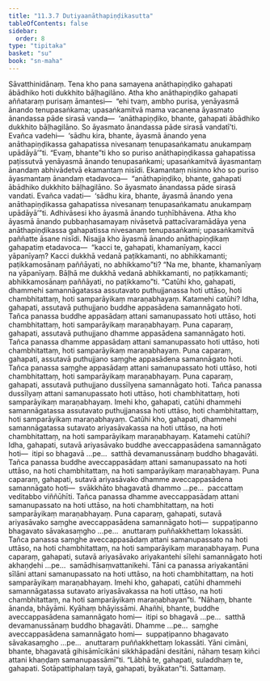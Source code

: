 ```yaml
---
title: "11.3.7 Dutiyaanāthapiṇḍikasutta"
tableOfContents: false
sidebar:
  order: 8
type: "tipitaka"
basket: "su"
book: "sn-maha"
---
```



<DynamicBreadcrumb />

<Division number="1023" book="sn-maha" bookNo="14" page="336">

<Paragraph number="1967" book="sn-maha">
Sāvatthinidānaṃ. Tena kho pana samayena anāthapiṇḍiko gahapati ābādhiko hoti dukkhito bāḷhagilāno. Atha kho anāthapiṇḍiko gahapati aññataraṃ purisaṃ āmantesi—  “ehi tvaṃ, ambho purisa, yenāyasmā ānando tenupasaṅkama; upasaṅkamitvā mama vacanena āyasmato ānandassa pāde sirasā vanda—  ‘anāthapiṇḍiko, bhante, gahapati ābādhiko dukkhito bāḷhagilāno. So āyasmato ānandassa pāde sirasā vandatī’ti. Evañca vadehi—  ‘sādhu kira, bhante, āyasmā ānando yena anāthapiṇḍikassa gahapatissa nivesanaṃ tenupasaṅkamatu anukampaṃ upādāyā’”ti.
</Paragraph>

<Paragraph number="1968" book="sn-maha">
“Evaṃ, bhante”ti kho so puriso anāthapiṇḍikassa gahapatissa paṭissutvā yenāyasmā ānando tenupasaṅkami; upasaṅkamitvā āyasmantaṃ ānandaṃ abhivādetvā ekamantaṃ nisīdi. Ekamantaṃ nisinno kho so puriso āyasmantaṃ ānandaṃ etadavoca—  “anāthapiṇḍiko, bhante, gahapati ābādhiko dukkhito bāḷhagilāno. So āyasmato ānandassa pāde sirasā vandati. Evañca vadati—  ‘sādhu kira, bhante, āyasmā ānando yena anāthapiṇḍikassa gahapatissa nivesanaṃ tenupasaṅkamatu anukampaṃ upādāyā’”ti. Adhivāsesi kho āyasmā ānando tuṇhībhāvena.
</Paragraph>

<Paragraph number="1969" book="sn-maha">
Atha kho āyasmā ānando pubbaṇhasamayaṃ nivāsetvā pattacīvaramādāya yena anāthapiṇḍikassa gahapatissa nivesanaṃ tenupasaṅkami; upasaṅkamitvā paññatte āsane nisīdi. Nisajja kho āyasmā ānando anāthapiṇḍikaṃ gahapatiṃ etadavoca—  “kacci te, gahapati, khamanīyaṃ, kacci yāpanīyaṃ? Kacci dukkhā vedanā paṭikkamanti, no abhikkamanti; paṭikkamosānaṃ paññāyati, no abhikkamo”ti? “Na me, bhante, khamanīyaṃ na yāpanīyaṃ. Bāḷhā me dukkhā vedanā abhikkamanti, no paṭikkamanti; abhikkamosānaṃ paññāyati, no paṭikkamo”ti.
</Paragraph>

<Paragraph number="1970" book="sn-maha">
“Catūhi kho, gahapati, dhammehi samannāgatassa assutavato puthujjanassa hoti uttāso, hoti chambhitattaṃ, hoti samparāyikaṃ maraṇabhayaṃ. Katamehi catūhi? Idha, gahapati, assutavā puthujjano buddhe appasādena samannāgato hoti. Tañca panassa buddhe appasādaṃ attani samanupassato hoti uttāso, hoti chambhitattaṃ, hoti samparāyikaṃ maraṇabhayaṃ.
</Paragraph>

<Paragraph number="1971" book="sn-maha">
Puna caparaṃ, gahapati, assutavā puthujjano dhamme appasādena samannāgato hoti. Tañca panassa dhamme appasādaṃ attani samanupassato hoti uttāso, hoti chambhitattaṃ, hoti samparāyikaṃ maraṇabhayaṃ.
</Paragraph>

<Paragraph number="1972" book="sn-maha">
Puna caparaṃ, gahapati, assutavā puthujjano saṃghe appasādena samannāgato hoti. Tañca panassa saṃghe appasādaṃ attani samanupassato hoti uttāso, hoti chambhitattaṃ, hoti samparāyikaṃ maraṇabhayaṃ.
</Paragraph>

<Paragraph number="1973" book="sn-maha">
Puna caparaṃ, gahapati, assutavā puthujjano dussīlyena samannāgato hoti. Tañca panassa dussīlyaṃ attani samanupassato hoti uttāso, hoti chambhitattaṃ, hoti samparāyikaṃ maraṇabhayaṃ. Imehi kho, gahapati, catūhi dhammehi samannāgatassa assutavato puthujjanassa hoti uttāso, hoti chambhitattaṃ, hoti samparāyikaṃ maraṇabhayaṃ.
</Paragraph>

<Paragraph number="1974" book="sn-maha">
Catūhi kho, gahapati, dhammehi samannāgatassa sutavato ariyasāvakassa na hoti uttāso, na hoti chambhitattaṃ, na hoti samparāyikaṃ maraṇabhayaṃ. Katamehi catūhi? Idha, gahapati, sutavā ariyasāvako buddhe aveccappasādena samannāgato hoti—  itipi so bhagavā …pe…  satthā devamanussānaṃ buddho bhagavāti. Tañca panassa buddhe aveccappasādaṃ attani samanupassato na hoti uttāso, na hoti chambhitattaṃ, na hoti samparāyikaṃ maraṇabhayaṃ.
</Paragraph>

<Paragraph number="1975" book="sn-maha">
Puna caparaṃ, gahapati, sutavā ariyasāvako dhamme aveccappasādena samannāgato hoti—  svākkhāto bhagavatā dhammo …pe…  paccattaṃ veditabbo viññūhīti. Tañca panassa dhamme aveccappasādaṃ attani samanupassato na hoti uttāso, na hoti chambhitattaṃ, na hoti samparāyikaṃ maraṇabhayaṃ.
</Paragraph>

<Paragraph number="1976" book="sn-maha">
Puna caparaṃ, gahapati, sutavā ariyasāvako saṃghe aveccappasādena samannāgato hoti—  suppaṭipanno bhagavato sāvakasaṃgho …pe…  anuttaraṃ puññakkhettaṃ lokassāti. Tañca panassa saṃghe aveccappasādaṃ attani samanupassato na hoti uttāso, na hoti chambhitattaṃ, na hoti samparāyikaṃ maraṇabhayaṃ.
</Paragraph>

<Paragraph number="1977" book="sn-maha">
Puna caparaṃ, gahapati, sutavā ariyasāvako ariyakantehi sīlehi samannāgato hoti akhaṇḍehi …pe…  samādhisaṃvattanikehi. Tāni ca panassa ariyakantāni sīlāni attani samanupassato na hoti uttāso, na hoti chambhitattaṃ, na hoti samparāyikaṃ maraṇabhayaṃ. Imehi kho, gahapati, catūhi dhammehi samannāgatassa sutavato ariyasāvakassa na hoti uttāso, na hoti chambhitattaṃ, na hoti samparāyikaṃ maraṇabhayan”ti.
</Paragraph>

<Paragraph number="1978" book="sn-maha">
“Nāhaṃ, bhante ānanda, bhāyāmi. Kyāhaṃ bhāyissāmi. Ahañhi, bhante, buddhe aveccappasādena samannāgato homi—  itipi so bhagavā …pe…  satthā devamanussānaṃ buddho bhagavāti. Dhamme …pe…  saṃghe aveccappasādena samannāgato homi—  suppaṭipanno bhagavato sāvakasaṃgho …pe…  anuttaraṃ puññakkhettaṃ lokassāti. Yāni cimāni, bhante, bhagavatā gihisāmīcikāni sikkhāpadāni desitāni, nāhaṃ tesaṃ kiñci attani khaṇḍaṃ samanupassāmī”ti. “Lābhā te, gahapati, suladdhaṃ te, gahapati. Sotāpattiphalaṃ tayā, gahapati, byākatan”ti.

</Paragraph>
</Division>

<Paragraph number="1979" type="center" book="sn-maha">
Sattamaṃ.
</Paragraph>